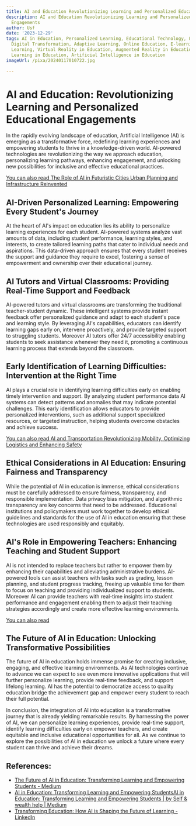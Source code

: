 ```yaml
---
title: AI and Education Revolutionizing Learning and Personalized Educational Engagements
description: AI and Education Revolutionizing Learning and Personalized Educational
  Engagements
author: Usf
date: '2023-12-29'
tags: AI in Education, Personalized Learning, Educational Technology, Future of Learning,
  Digital Transformation, Adaptive Learning, Online Education, E-learning, Blended
  Learning, Virtual Reality in Education, Augmented Reality in Education, Machine
  Learning in Education, Artificial Intelligence in Education
imageUrl: /pixa/20240117010722.jpg

---
```

#  AI and Education: Revolutionizing Learning and Personalized Educational Engagements

In the rapidly evolving landscape of education, Artificial Intelligence (AI) is emerging  as  a  transformative force,  redefining learning experiences and empowering students to thrive in a knowledge-driven world. AI-powered  technologies are revolutionizing the way we approach education, personalizing learning pathways, enhancing engagement, and unlocking new  possibilities for inclusive and effective educational practices.

[You can also read The Role of AI in Futuristic Cities Urban Planning and Infrastructure Reinvented](The%20Role%20of%20AI%20in%20Futuristic%20Cities%20Urban%20Planning%20and%20Infrastructure%20Reinvented)


## AI-Driven Personalized Learning: Empowering Every Student's Journey

At the heart of AI's impact on  education lies its ability to personalize learning experiences for each student. AI-powered systems analyze vast amounts  of data,  including student performance, learning styles, and interests,  to create tailored learning paths that cater to individual needs and aspirations. This data-driven approach ensures that every student receives  the support and guidance they require to excel, fostering a sense of empowerment and ownership over their educational journey.

## AI Tutors and Virtual Classrooms: Providing Real-Time Support and Feedback

AI-powered tutors and virtual classrooms are transforming the traditional teacher-student dynamic. These intelligent systems provide instant feedback  offer personalized  guidance and adapt to each student's pace and learning style. By leveraging AI's capabilities, educators can identify learning  gaps early on,  intervene proactively, and provide targeted support to struggling students. Moreover AI tutors offer 24/7 accessibility  enabling students to seek assistance whenever they need it, promoting a continuous learning process  that extends beyond the classroom.

## Early Identification of  Learning Difficulties: Intervention at the Right  Time

AI plays a crucial  role  in identifying learning difficulties early on enabling timely intervention and  support.  By analyzing student performance data AI  systems can detect patterns and anomalies that  may indicate potential challenges. This early identification allows educators to provide personalized interventions,  such as additional support specialized resources, or targeted instruction, helping students overcome obstacles and achieve success.

[You can also read AI and Transportation Revolutionizing Mobility, Optimizing Logistics  and Enhancing  Safety](AI%20and%20Transportation%20Revolutionizing%20Mobility%2C%20Optimizing%20Logistics%2C%20and%20Enhancing%20Safety)


##  Ethical Considerations in AI Education: Ensuring Fairness and Transparency

While the potential of AI in education is immense, ethical considerations must  be carefully  addressed to ensure fairness, transparency, and responsible implementation. Data privacy bias mitigation,  and algorithmic transparency are key concerns  that need to be addressed. Educational institutions and policymakers must work together to  develop ethical guidelines and  standards for the use of AI in education ensuring that these technologies are used responsibly and equitably.

## AI's Role in Empowering Teachers: Enhancing Teaching and Student Support

AI is not intended to replace teachers but rather to empower  them  by enhancing their capabilities and alleviating administrative burdens. AI-powered tools can assist teachers with  tasks such as grading, lesson planning, and student progress tracking, freeing up valuable time for them to focus on teaching and providing individualized support to students. Moreover  AI can provide teachers with real-time  insights into student performance and engagement enabling them to adjust their  teaching strategies accordingly and create  more  effective learning environments.

[You can also read ]()


## The Future  of AI in Education: Unlocking Transformative Possibilities

The future of  AI  in education holds immense promise for creating inclusive, engaging, and  effective  learning environments. As AI technologies continue to advance we can expect to see even more innovative applications that will further personalize learning, provide real-time feedback, and support lifelong learning. AI has the  potential to  democratize access to  quality education  bridge the  achievement  gap and  empower every student to reach their full potential.

In conclusion, the integration of  AI into education is  a transformative journey that is already yielding remarkable results. By  harnessing  the power  of AI, we can personalize learning experiences, provide real-time support, identify learning difficulties early on empower teachers, and create equitable and  inclusive educational opportunities for all. As we continue to explore the possibilities of AI in education we unlock a future where every student can thrive and achieve their dreams.

## References:
- [The Future of AI in Education: Transforming Learning and Empowering Students - Medium](https://medium.com/@sakibssi/the-future-of-ai-in-education-transforming-learning-and-empowering-students-7e390e8d0420)
- [AI in Education: Transforming Learning and Empowering StudentsAI in Education: Transforming Learning and Empowering Students | by Self & wealth help | Medium](https://medium.com/@sk0197711/ai-in-education-transforming-learning-and-empowering-studentsai-in-education-transforming-ba607a66a0ae)
- [Transforming Education: How AI is Shaping the Future of Learning - LinkedIn](https://www.linkedin.com/pulse/transforming-education-how-ai-shaping-future-learning-zy6qf)
